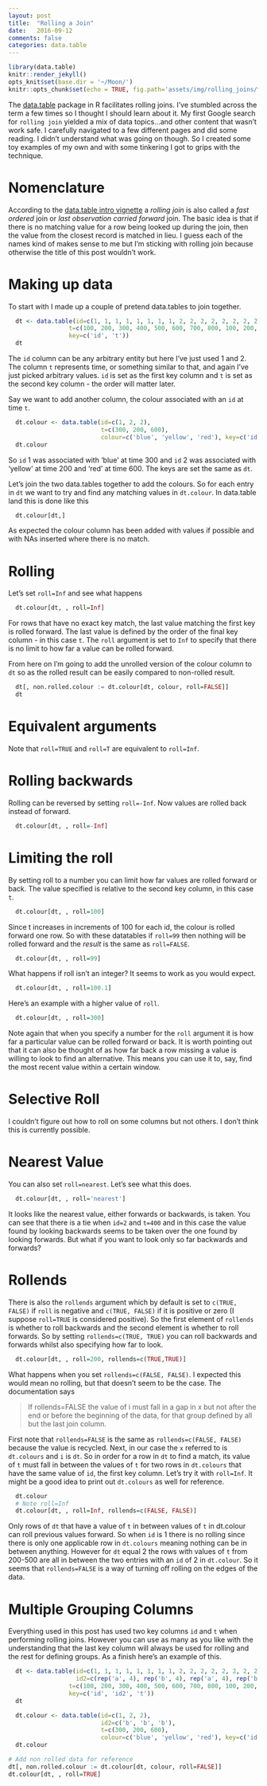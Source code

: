 ```yaml
---
layout: post
title:  "Rolling a Join"
date:   2016-09-12
comments: false
categories: data.table
---
```


```r
library(data.table)
knitr::render_jekyll()
opts_knit$set(base.dir = '~/Moon/')
knitr::opts_chunk$set(echo = TRUE, fig.path='assets/img/rolling_joins/figure/')
```

The [data.table](https://cran.r-project.org/web/packages/data.table/index.html) package in R facilitates rolling joins. I've stumbled across the term a few times so I thought I should learn about it. My first Google search for `rolling join` yielded a mix of data topics...and other content that wasn't work safe. I carefully navigated to a few different pages and did some reading. I didn't understand what was going on though. So I created some toy examples of my own and with some tinkering I got to grips with the technique. 

# Nomenclature

According to the [data.table intro vignette](https://cran.r-project.org/web/packages/data.table/vignettes/datatable-intro.pdf) a *rolling join* is also called a *fast ordered* join or *last observation carried forward* join. The basic idea is that if there is no matching value for a row being looked up during the join, then the value from the closest record is matched in lieu. I guess each of the names kind of makes sense to me but I'm sticking with rolling join because otherwise the title of this post wouldn't work.

# Making up data

To start with I made up a couple of pretend data.tables to join together.

```r
  dt <- data.table(id=c(1, 1, 1, 1, 1, 1, 1, 1, 2, 2, 2, 2, 2, 2, 2, 2),
                 t=c(100, 200, 300, 400, 500, 600, 700, 800, 100, 200, 300, 400, 500, 600, 700, 800),
                 key=c('id', 't'))
  dt
```

The `id` column can be any arbitrary entity but here I've just used 1 and 2. The column `t` represents time, or something similar to that, and again I've just picked arbitrary values. `id` is set as the first key column and `t` is set as the second key column - the order will matter later.

Say we want to add another column, the colour associated with an `id` at time `t`.

```r
  dt.colour <- data.table(id=c(1, 2, 2),
                          t=c(300, 200, 600),
                          colour=c('blue', 'yellow', 'red'), key=c('id', 't'))
  dt.colour
```

So `id` 1 was associated with 'blue' at time 300 and `id` 2 was associated with 'yellow' at time 200 and 'red' at time 600. The keys are set the same as `dt`.

Let's join the two data.tables together to add the colours. So for each entry in `dt` we want to try and find any matching values in `dt.colour`. In data.table land this is done like this

```r
  dt.colour[dt,]
```

As expected the colour column has been added with values if possible and with NAs inserted where there is no match.

# Rolling

Let's set `roll=Inf` and see what happens

```r
  dt.colour[dt, , roll=Inf]
```

For rows that have no exact key match, the last value matching the first key is rolled forward. The last value is defined by the order of the final key column - in this case `t`. The `roll` argument is set to `Inf` to specify that there is no limit to how far a value can be rolled forward.

From here on I'm going to add the unrolled version of the colour column to `dt` so as the rolled result can be easily compared to non-rolled result.

```r
  dt[, non.rolled.colour := dt.colour[dt, colour, roll=FALSE]]
  dt
```

# Equivalent arguments

Note that `roll=TRUE` and `roll=T` are equivalent to `roll=Inf`.

# Rolling backwards

Rolling can be reversed by setting `roll=-Inf`. Now values are rolled back instead of forward.

```r
  dt.colour[dt, , roll=-Inf]
```

# Limiting the roll

By setting roll to a number you can limit how far values are rolled forward or back. The value specified is relative to the second key column, in this case `t`. 


```r
  dt.colour[dt, , roll=100]
```

Since t increases in increments of 100 for each id, the colour is rolled forward one row. So with these datatables if `roll=99` then nothing will be rolled forward and the _result_ is the same as `roll=FALSE`.

```r
  dt.colour[dt, , roll=99]
```

What happens if roll isn't an integer? It seems to work as you would expect.

```r
  dt.colour[dt, , roll=100.1]
```

Here's an example with a higher value of `roll`.

```r
  dt.colour[dt, , roll=300]
```

Note again that when you specify a number for the `roll` argument it is how far a particular value can be rolled forward or back. It is worth pointing out that it can also be thought of as how far back a row missing a value is willing to look to find an alternative. This means you can use it to, say, find the most recent value within a certain window.

# Selective Roll
I couldn't figure out how to roll on some columns but not others. I don't think this is currently possible.

# Nearest Value

You can also set `roll=nearest`. Let's see what this does.

```r
  dt.colour[dt, , roll='nearest']
```

It looks like the nearest value, either forwards or backwards, is taken. You can see that there is a tie when `id=2` and `t=400` and in this case the value found by looking backwards seems to be taken over the one found by looking forwards. But what if you want to look only so far backwards and forwards?

# Rollends

There is also the `rollends` argument which by default is set to `c(TRUE, FALSE)` if `roll` is negative and `c(TRUE, FALSE)` if it is positive or zero (I suppose `roll=TRUE` is considered positive). So the first element of `rollends` is whether to roll backwards and the second element is whether to roll forwards. So by setting `rollends=c(TRUE, TRUE)` you can roll backwards and forwards whilst also specifying how far to look.

```r
  dt.colour[dt, , roll=200, rollends=c(TRUE,TRUE)]
```

What happens when you set `rollends=c(FALSE, FALSE)`. I expected this would mean no rolling, but that doesn't seem to be the case. The documentation says 

> If rollends=FALSE the value of i must fall in a gap in x but not after the end or before the beginning of the data, for that group defined by all but the last join column.

First note that `rollends=FALSE` is the same as `rollends=c(FALSE, FALSE)` because the value is recycled. Next, in our case the `x` referred to is `dt.colours` and `i` is `dt`. So in order for a row in `dt` to find a match, its value of `t` must fall in between the values of `t` for two rows in `dt.colours` that have the same value of `id`, the first key column. Let's try it with `roll=Inf`. It might be a good idea to print out `dt.colours` as well for reference.

```r
  dt.colour
  # Note roll=Inf
  dt.colour[dt, , roll=Inf, rollends=c(FALSE, FALSE)]
```

Only rows of `dt` that have a value of `t` in between values of `t` in dt.colour can roll previous values
forward. So when `id` is 1 there is no rolling since there is only one applicable row in `dt.colours` meaning nothing can be in between anything. However for `dt` equal 2 the rows with values of `t` from 200-500 are all in between the two entries with an `id` of 2 in `dt.colour`. So it seems that `rollends=FALSE` is a way of turning off rolling on the edges of the data.

# Multiple Grouping Columns

Everything used in this post has used two key columns `id` and `t` when performing rolling joins. However you can use as many as you like with the understanding that the last key column will always be used for rolling and the rest for defining groups. As a finish here's an example of this.

```r
  dt <- data.table(id=c(1, 1, 1, 1, 1, 1, 1, 1, 2, 2, 2, 2, 2, 2, 2, 2),
                   id2=c(rep('a', 4), rep('b', 4), rep('a', 4), rep('b', 4)),
                 t=c(100, 200, 300, 400, 500, 600, 700, 800, 100, 200, 300, 400, 500, 600, 700, 800),
                 key=c('id', 'id2', 't'))
  dt
```

```r
  dt.colour <- data.table(id=c(1, 2, 2),
                          id2=c('b', 'b', 'b'),
                          t=c(300, 200, 600),
                          colour=c('blue', 'yellow', 'red'), key=c('id', 'id2', 't'))
  dt.colour
```

```r
# Add non rolled data for reference
dt[, non.rolled.colour := dt.colour[dt, colour, roll=FALSE]]
dt.colour[dt, , roll=TRUE]
```

